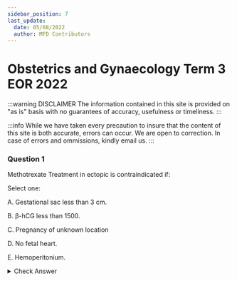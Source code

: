 ```yaml
---
sidebar_position: 7
last_update:
  date: 05/08/2022
  author: MFD Contributors
---
```


# Obstetrics and Gynaecology Term 3 EOR 2022

:::warning DISCLAIMER
The information contained in this site is provided on "as is" basis with no guarantees of accuracy, usefulness or timeliness.
:::

:::info
While we have taken every precaution to insure that the content of this site is both accurate, errors can occur. We are open to correction. In case of errors and ommissions, kindly email us.
:::

### Question 1

Methotrexate Treatment in ectopic is contraindicated if:

Select one:

A. Gestational sac less than 3 cm.

B. β-hCG less than 1500.

C. Pregnancy of unknown location

D. No fetal heart.

E. Hemoperitonium.

<details>
<summary>Check Answer</summary>

</detail>

### Question 2

Which of the following factors increases the risk likelihood of Multiple pregnancy

Select one:

A. With Bromocriptine used for infertility treatment.

B. If first pregnancy.

C. In white people more than black.

D. With advancing maternal age. 

E. After ovarian diathermy for polycystic ovary syndrome.

<details>
<summary>Check Answer</summary>

</detail>

### Question 3

Which of the following statements concerning prostaglandin (PG) activity in labor is FALSE?

Select one:

A. Concentrations of PGs in amniotic fluid are increased

B. PGs do not affect myometrial sensitivity to oxytocin

C. prostaglandins used for induction of labour can cause diarrhoea and chills

D. PGs increase in maternal plasma prior to the onset of labor

E. PGs can induce cervical ripening

<details>
<summary>Check Answer</summary>

</detail>

### Question 4

Misoprostol has been found to be effective in all of the following, EXCEPT:

Select one:

A. Reducing bleeding after suction curettage of molar pregnancy

B. The medical method of abortion

C. Prevention of postpartum haemorrhage

D. Heavy menstrual bleeding

E. Induction of labour

<details>
<summary>Check Answer</summary>

</detail>

### Question 5

All of the following mechanisms are involved in labor induction, EXCEPT:

Select one:

A. Mechanical dilatation of the cervix

B. Myometrial cell contractions due to an increase in intracellular calcium

C. Oxytocin release from the anterior pituitary

D. Prostaglandin synthesis by the decidua

E. G protein activation on myometrial cells via oxytocin receptors

<details>
<summary>Check Answer</summary>

</detail>

### Question 6 

A patient who is on LMWH suddenly develops haemorrhage. In her management the next step is measuring:

Select one:

A. Thrombin

B. PT

C. APTT

D. INR

E. Level of anti-factor Xa activity

<details>
<summary>Check Answer</summary>

</detail>

### Question 7

What is the final common pathway for pre-eclampsia?

Select one:

A. Vasodilatation

B. Maternal genetic abnormalities

C. Endothelial dysfunction and injury

D. Abnormal immune response

E. Abnormal placentation

<details>
<summary>Check Answer</summary>

</detail>

### Question 8

Endodermal sinus tumor secretes:

Select one:

A. Estrogen.

B. LDH

C. Alpha fetoprotein.

D. CA 125.

<details>
<summary>Check Answer</summary>

</detail>

### Question 9

Which of the following is NOT elevated in pre-eclampsia?

Select one:

A. Cytokines

B. Thromboxane

C. Liver enzymes

D. Free radicals

E. Nitric oxide

<details>
<summary>Check Answer</summary>

</detail>

### Question 10

A 26-year-old primigravida with juvenile myoclonic epilepsy comes to you at 4 months with concern regarding continuing sodium valproate treatment. Your advice is:

Select one:

A. Continue sodium valproate with regular monitoring of serum levels

B. Add lamotrigine to sodium valproate

C. Stop all anti epileptics right away.

D. switch on to carbamazepine

E. Taper sodium valproate and add lamotrigine

<details>
<summary>Check Answer</summary>

</detail>

### Question 11

What is the most common cause of hypothyroidism in pregnancy?

Select one:

A. Nutritional

B. Irradiation

C. Antibiotics

D. Anti TPO antibody

E. Anti-thyroid drugs (iatrogenic)

<details>
<summary>Check Answer</summary>

</detail>

### Question 12

Oxytocin in the Puerperium is associated with :

Select one:

A. Postpartum mastitis.

B. Involution of the uterus.

C. Initiation of lactation.

D. Sub-involution of the uterus.

E. Resumption of menses.

<details>
<summary>Check Answer</summary>

</detail>

### Question 13

During the first few years after menopause, follicle-stimulating hormone (FSH) levels are normally extremely high. A 56-year-old woman completed menopause 3 years ago. However, she is found to have low levels of FSH in her blood. Which of the following is the best explanation for this finding?

Select one:

A. Her adrenal glands continue to produce estrogen

B. Her ovaries continue to secrete estrogen

C. High FSH after menopause is due to the absence of feedback inhibition by estrogen and progesterone

D. She took birth control pills for 20 years before menopause

E. She has been receiving hormone replacement therapy with estrogen and progesterone since she completed menopause

<details>
<summary>Check Answer</summary>

</detail>

### Question 14

Which of the following statements is FALSE?

Select one:

A. gonococcal infection can lead to pelvic inflammatory disease (PID)

B. Morbidity associated with gonococcal infection is much greater in women than it is in men

C. Gonorrhea is more symptomatic in men than women

D. The two most common pathogens found in women with positive cultures and pelvic inflammatory disease are Neiserria gonorrhoeae and Trichomonas vaginalis

E. Approximately one in four heterosexual men with gonococcal urethritis will also be infected with Chlamydia trachomatis

<details>
<summary>Check Answer</summary>

</detail>

### Question 15

Which is the common chromosomal abnormality in azoospermic males?

Select one:

A. Kallman syndrome

B. Kartegener syndrome

C. Turner's syndrome

D. Down syndrome

E. Klinefelter syndrome

<details>
<summary>Check Answer</summary>

</detail>

### Question 16

Which of the following changes is NOT characteristic of the effects of testosterone?

Select one:

A. broadening of the pelvis

B. hair growth on face and body

C. voice deepens

D. sex organs grow and function

E. increase in muscle mass

<details>
<summary>Check Answer</summary>

</detail>

### Question 17

All of the following structures are attached to the perineal body EXCEPT?

Select one:

A. Superficial transverse perineal muscles

B. deep transverse perineal muscles

C. Internal anal sphincter

D. Ischiocavernosus muscle

E. External anal sphincter

<details>
<summary>Check Answer</summary>

</detail>

### Question 18

Maternal changes in the kidney during pregnancy include which of the following?

Select one:

A. Slower urine flow through the collecting system

B. Decrease in size

C. Decrease in creatinine clearance

D. No change

E. Decrease in glomerular filtration rate

<details>
<summary>Check Answer</summary>

</detail>

### Question 19

Below are a number of statements relating to concerns about fetal well-being – which one is false?

Select one:

A. Babies who are small for gestational age (SGA) are at increased risk of stillbirth

B. Intrauterine growth restriction (IUGR) can only be present if the fetus is small for dates.

C. Impaired fetal growth is a major cause of stillbirth.

D. Non reassuring fetal status refers to an acute situation, such as hypoxia, that may result in fetal damage or death if it is not reversed, or if the fetus is not delivered urgently.

E. By definition, 10% of babies are below the 10th centile and 3% below the third, for a particular gestation.

<details>
<summary>Check Answer</summary>

</detail>

### Question 20

For low risk gestational trophoblastic tumor, which drug should we use:

Select one:

A. Mesna

B. Methatoxrate.

C. Fluorouracil.

D. Etoposide.

E. Cisplatin
 <details>
<summary>Check Answer</summary>

</detail>
 
 ### Question 21

In late pregnancy which of the following contributes to the normal increase in cardiac output?

Select one:

A. Increased stroke volume, increased resting pulse and expanded blood volume

B. Increased resting pulse

C. Increase stroke volume and increased resting pulse

D. Increased stroke volume

E. Expanded blood volume, increased stroke volume and increased myocardial contractility

<details>
<summary>Check Answer</summary>

</detail>

### Question 22

Which of the following is a definition of delayed puberty?

Select one:

A. Absence of menses by age 11 in girls

B. Absence of secondary sexual characteristics by age 13 in girls

C. Absence of secondary sexual characteristics by age 11 in boys

D. Absence of menses by age 13 in girls

E. Absence of secondary sexual characteristics by age 16 in girls

<details>
<summary>Check Answer</summary>

</detail>

### Question 23

Regarding ovarian carcinoma, all are characteristics of malignancy in US EXCEPT:

Select one:

A. Large size.

B. Ascites.

C. Contain solid components.

D. Distorted capsule

E. Bilateral masses.

<details>
<summary>Check Answer</summary>

</detail>

### Question 24

The following statement are all TRUE about vomiting in pregnancy, EXCEPT:

Select one:

A. Is associated with urinary tract infection.

B. Is commonest in the third trimester.

C. Maybe cured by admission to hospital.

D. Is associated with multiple pregnancy.

E. Is associated with trophoblastic disease.

<details>
<summary>Check Answer</summary>

</detail>

### Question 25

The heart rate of a normal fetus at term:

Select one:

A. 160-180 bpm.

B. 100-120 bpm.

C. 80-100 bpm.

D. 120-160 bpm.

E. 120-180 bpm

<details>
<summary>Check Answer</summary>

</detail>

### Question 26

The following are true concerning methods of fetal surveillance, which one is false?

Select one:

A. Serial growth scans are recommended for all pregnancies.

B. Umbilical artery Doppler is indicated if the fetus is small for dates.

C. CTG and biophysical abnormalities represent a late stage in fetal compromise and delivery is usually indicated.

D. Cardiotocography (CTG) alone is of no use as an antenatal screening test.

E. Symphysis–fundal height measurement is recommended to identify small babies in low-risk pregnancy.

<details>
<summary>Check Answer</summary>

</detail>

### Question 27

Misoprostol has been found to be effective in all of the following, EXCEPT:

Select one:

A. Prevention of postpartum haemorrhage

B. Heavy menstrual bleeding

C. The medical method of abortion

D. Reducing bleeding after suction curettage of molar pregnancy

E. Induction of labour

<details>
<summary>Check Answer</summary>

</detail>

### Question 28

Which statement is incorrect with regards to abnormal uterine bleeding?

Select one:

A. in patients over 35 years endometrial biopsy should precede oetrogen
administration

B. cyclical progesterone is used if it is a chronic problem

C. oestrogen is used acutely to slow bleeding by contracting the uterine arteries

D. it is usually due to anovulatory cycles

E. it is very rare in the teenage years

<details>
<summary>Check Answer</summary>

</detail>

### Question 29

Regarding gestational diabetes mellitus (GDM)in pregnacy, which of these statements is correct:

Select one:

A. The best screening test is random blood sugar.

B. The diagnostic test is glucose tolerance test (GTT).

C. All patients should be delivered before term to avoid complications.

D. It is the most common cause of IUGR

E. All patients should be treated by insulin, as diet alone is not enough.

<details>
<summary>Check Answer</summary>

</detail>

### Question 30

Rank the following methods of contraception in order from lowest failure rate to highest.

Select one:

A. Tubal ligation = IUD, Depo-Provera, OCPs, spermicides, condoms

B. Tubal ligation = IUD, OCPs=Depo-Provera, condoms=spermicides

C. Tubal ligation = IUD, OCPs, Depo-Provera, condoms, spermicides

D. Tubal ligation = IUD, OCPs, Depo-Provera, spermicides, condoms

E. Tubal ligation = IUD, Depo-Provera, OCPs, condoms, spermicides

<details>
<summary>Check Answer</summary>

</detail>

### Question 31

The are true regarding prolonged pregnancy EXCEPT?

Select one:

A. Perinatal mortality and morbidity rise sharply after 42 weeks.

B. By 41–42 weeks, the risks of ongoing pregnancy generally outweigh the risks
of induction of labour.

C. Although stillbirth is increased post dates, neonatal illness, encephalopathy and meconium passage and a clinical diagnosis of fetal distress are less common

D. Routine dating scans decrease the incidence of induction for post dates

E. Prolonged pregnancy is more common if previous pregnancies have been prolonged.

<details>
<summary>Check Answer</summary>

</detail>

### Question 32

1. The time that spermatogonium takes to transform to spermatozoa:

Select one:

A. 72 days.

B. 82 days.

C. 52 days

D. 92 days

E. 62 days.

<details>
<summary>Check Answer</summary>

</detail>

### Question 33

What is the overall incidence of pre-eclampsia?

Select one:

A. 7–10%

B. 30%

C. 3–5%

D. 12–15%

E. 20%

<details>
<summary>Check Answer</summary>

</detail>

### Question 34

Antenatal Booking investigations include the following EXCEPT:

Select one:

A. HEPATITIS B

B. VDRL

C. HIV

D. TOXOPLASMA

E. TOTAL BLOOD COUNT

<details>
<summary>Check Answer</summary>

</detail>

### Question 35

A 38-year-old woman G4P4 is undergoing evaluation for fecal incontinence. She has no diagnosed medical problems. Which of the following is the most likely cause of this patient’s condition?

Select one:

A. Presenile dementia

B. Rectal prolapse

C. Obstetric trauma

D. . Diabetes

E. Excessive caffeine intake

<details>
<summary>Check Answer</summary>

</detail>

### Question 36

True regarding early deceleration:

Select one:

A. result from increased vagal tone secondary to head compression.

B. associated usually with brain asphyxia.

C. a decrease in fetal heart beat that peaks after peak of uterine contraction.

D. indication of C- section.

E. Associated with unengaged head of the fetus.

<details>
<summary>Check Answer</summary>

</detail>

### Question 37

Which of the following describes the correct progression of the endometrium through the menstrual cycle?

Select one:

A. Proliferative phase, secretory phase, ovulation, decidualization, menstruation

B. Secretory phase, menstruation, ovulation, proliferative phase, decidualization

C. Menstruation, secretory phase, decidualization, proliferative phase, ovulation

D. Secretory phase, ovulation, proliferative phase, decidualization, menstruation

E. Proliferative phase, ovulation, secretory phase, decidualization, menstruation

<details>
<summary>Check Answer</summary>

</detail>

### Question 38

78Which of the following is an absolute contraindication to the use of COCP?

Select one:

A. DM.

B. Varicose veins.

C. Seizure disorders.

D. Mild essential hypertension.

E. Recent history of deep venous thrombosis.

<details>
<summary>Check Answer</summary>

</detail>

### Question 39

Branches of the internal iliac (hypogastric) arteries supply blood to all of the following, EXCEPT?

Select one:

A. Vulva

B. Bladder

C. Ovaries

D. Cervix

E. Uterus

<details>
<summary>Check Answer</summary>

</detail>

### Question 40

The normal lining of the fallopian tube is

Select one:

A. Fibrous connective tissue

B. Cuboidal epithelium

C. Columnar epithelium with cilia

D. Squamous epithelium

E. Transitional epithelium

<details>
<summary>Check Answer</summary>

</detail>

### Question 41

An examination finding of a uterus larger than dates is attributable to all except:

Select one:

A. Fibroid.

B. Wrong dates

C. Polyhydramnios.

D. Transverse lie of the baby.

E. Multiple pregnancies

<details>
<summary>Check Answer</summary>

</detail>

### Question 42

The initial evaluation in an infertile couple should include:

Select one:

A. Laparoscopy.

B. D & C.

C. Semen analysis.

D. Ovarian biopsy.

E. Sperm penetration assay.

<details>
<summary>Check Answer</summary>

</detail>

### Question 43

Strongest support of uterus is

Select one:

A. Broad ligaments

B. Mackenrodt’s ligament

C. Round ligaments

D. Round ligament

E. Uterosacral ligament

<details>
<summary>Check Answer</summary>

</detail>

### Question 44

Which of the following is incorrect of syphilis stage and characteristics?

Select one:

A. Latent – asymptomatic stage of variable length between primary and
secondary stage syphilis

B. Primary – localized genital chancre lesion for 1–2 months

C. Tertiary – end-organ damage that will kill approximately 25% of untreated
patients

D. The secondary stage is a disseminated form with a widespread papular rash,
systemic symptoms and immune complex deposition

E. end-organ damage occurs in late disease, including the cardiovascular and
nervous systems.

<details>
<summary>Check Answer</summary>

</detail>

### Question 45

During pregnancy, the uterine smooth muscle is quiescent. During the 9th month of gestation the uterine muscle becomes progressively more excitable. What factors contribute to the increase in excitability?

Select one:

A. Progesterone synthesis by the placenta decreases

B. Prostaglandin E2 synthesis by the placenta decreases

C. Placental estrogen synthesis rises to high rates

D. Activity of the fetus falls to low levels

E. Uterine blood flow reaches its highest rate

<details>
<summary>Check Answer</summary>

</detail>

### Question 46

Which phase of the ovarian cycle is characterised by growth and development of follicles?

Select one:

A. ovulation

B. LH surge

C. luteal phase

D. follicular phase

E. menstruation

<details>
<summary>Check Answer</summary>

</detail>

### Question 47

Which of the following cardiac lesion is not associated with cyanosis?

Select one:

A. Ebstein anomaly

B. Coarctation of aorta

C. Heart failure

D. Mitral stenosis

E. Fallot tetralogy

<details>
<summary>Check Answer</summary>

</detail>

### Question 48

Features characteristically associated with imperforated hymen in a 16-year-old girl include :

Select one:

A. Acute retention of the urine.

B. Absence of secondary sexual characteristics.

C. Short stature.

D. Present with secondary amenorrhea.

E. Hirsutism.

<details>
<summary>Check Answer</summary>

</detail>

### Question 49

Molar pregnancy associated with all, EXCEPT:

Select one:

A. Cervical dysplasia.

B. Excessive uterine size.

C. Thyrotoxicosis.

D. Hyperemesis gravidarum.

E. Per vaginal passage of vesicles

<details>
<summary>Check Answer</summary>

</detail>

### Question 50

Regarding injectable progesterone contraception, all of the following is true, EXCEPT:

Select one:

A. Does not carry a risk of venous thrombosis.

B. May cause amenorrhea.

C. Medroxyparogesterone acetate is the most commonly used.

D. Should not be given to lactating mothers.

E. May cause irregular uterine bleeding.

<details>
<summary>Check Answer</summary>

</detail>

### Question 51

The human mammary gland is derived from which of the following?

Select one:

A. polyoderm

B. ectoderm

C. mesoderm

D. Endoderm

E. Multiderm

<details>
<summary>Check Answer</summary>

</detail>

### Question 52

Which of the following is contraindication for delivery using vacuum extraction?

Select one:

A. Maternal exhaustion in second stage

B. Fetal distress in second stage

C. Post-term pregnancy.

D. Second twins in vertex presentation.

E. Face presentation.

<details>
<summary>Check Answer</summary>

</detail>

### Question 53

1. Screening is most effective in preventing which of the following cancers:

Select one:

A. Endometrial.

B. Vulva.

C. Fallopian tube.

D. Ovary.

E. Cervix.

<details>
<summary>Check Answer</summary>

</detail>

### Question 54

All the following are possible causes of heavy menstrual bleeding, EXCEPT

Select one:

A. Uterine fibroid.

B. Pelvic inflammatory disease.

C. Endometrial hyperplasia.

D. Adenomyosis.

E. Combine oral contraceptive pills.

<details>
<summary>Check Answer</summary>

</detail>

### Question 55

Regarding cervical incompetence, which is false

Select one:

A. Can be diagnosed by U/S

B. Can be caused by cone biopsy of the cervix

C.

Is best treated with cervical suture at the end of the 1st trimester

D. Is a cause of preterm labour

E. Is a recognized cause of first trimester abortion

<details>
<summary>Check Answer</summary>

</detail>

### Question 56

In a woman complaining of milky whitish PV discharge with fishy odour, the most likely diagnosis is?

Select one:

A. Candidiasis

B. Bacterial vaginosis

C. Urinary tract infection

D. Trichomoniasis

E. Malignancy

<details>
<summary>Check Answer</summary>

</detail>

### Question 57

Which of the cases is considered primary amenorrhea:

Select one:

A. Premature ovarian failure

B. Poly cystic ovarian disease

C. Bicornate uterus.

D. Imperforated hymen.

E. Sheehan syndrome.

<details>
<summary>Check Answer</summary>

</detail>

### Question 58

Before the preovulatory surge in luteinizing hormone, granulosa cells of the follicle secrete which of the following?

Select one:

A. Estrogen

B. Progesterone

C. Testosterone

D. FSH

E. Inhibin

<details>
<summary>Check Answer</summary>

</detail>

### Question 59

The normal position of the uterus in the pelvic cavity is?

Select one:

A. Central and straight

B. Retroverted and anteflexed

C. Anteverted and anteflexed

D. Anteverted and retroflexed

E. Retroverted and retroflexed

<details>
<summary>Check Answer</summary>

</detail>

### Question 60

Which of the following statements is correct concerning PPH:

Select one:

A. Always ends with DIC.

B. Cervical tears are routinely managed by packing the vagina with sterile abdominal pack

C. The most common cause is retained placenta.

D. Maybe a consequence of an antepartum hemorrhage.

E. Genital tears are a rare cause

<details>
<summary>Check Answer</summary>

</detail>

### Question 61

A sure sign of pregnancy is:

Select one:

A. Hegar's sign.

B. Nausea and vomiting.

C. Amenorrhea.

D. Abdominal distension.

E. Auscultation of fetal heart. (kindly confirm)

<details>
<summary>Check Answer</summary>

</detail>

### Question 62

Which of the following factors predispose to genital prolapse:

Select one:

A. Multiparty.

B. Endometriosis.

C. Repeated LSCS

D. Pelvic inflammatory disease.

E. Repeated Candidiasis.

<details>
<summary>Check Answer</summary>

</detail>

### Question 63

The right testicular vein drains into which vascular structure?

Select one:

A. Pampiniform plexus

B. Right renal vein

C. Inferior venacava

D. Right renal vein

E. Superior venacava

<details>
<summary>Check Answer</summary>

</detail>

### Question 64

Untreated patients with cancer of the cervix usually die of?

Select one:

A. Multi organ failure.

B. Renal failure.

C. Cerebrovascular accident

D. Bowel obstruction.

E. Cachexia and starvation.

<details>
<summary>Check Answer</summary>

</detail>

### Question 65

Cystocele is formed by what part of the bladder

Select one:

A. None

B. Trigone

C. Posterior wall

D. Superior surface

E. Base

<details>
<summary>Check Answer</summary>

</detail>

### Question 66

A 57-year-old menopausal patient presents to your office for evaluation of postmenopausal bleeding. She is morbidly obese and has chronic hypertension and adult-onset diabetes. An endometrial sampling done in the office shows complex endometrial hyperplasia with atypia, and a pelvic ultrasound done at the hospital demonstrates multiple, large uterine fibroids. Which of the following is the best treatment option for this patient?

Select one:

A. Myomectomy

B. Total abdominal hysterectomy

C. Oral contraceptives

D. Oral progesterone

E. Uterine artery embolization

<details>
<summary>Check Answer</summary>

</detail>

### Question 67

The syndrome seen in pre-eclampsia called HELLP syndrome is characterized by all of the following EXCEPT:

Select one:

A. Increase fibrinogen level.

B. Low platelet count.

C. Hemolysis.

D. Elevation of Liver enzymes.

E. Prolongation of the Prothrombin time.

<details>
<summary>Check Answer</summary>

</detail>

### Question 68

A 9-year-old girl presents for evaluation of regular vaginal bleeding. History reveals thelarche at age 7 and adrenarche at age 8. Which of the following is the most common cause of this condition in girls?

Select one:

A. Gonadal tumors

B. Hypothyroidism

C. Idiopathic

D. Tumors of the central nervous system

E. McCune-Albright syndrome

<details>
<summary>Check Answer</summary>

</detail>

### Question 69

The most common reason for postdate pregnancy is:

Select one:

A. Advanced maternal age.

B. Fetal anencephaly.

C. Oligohydramnios.

D. Inaccurate gestational age.

E. IUGR.

<details>
<summary>Check Answer</summary>

</detail>

### Question 70

Disseminated intravascular coagulation has a recognized association with:

Select one:

A. Diabetic mother.

B. Multiple pregnancy.

C. IUFD.

D. Iron deficiency.

E. Prolonged bed rest.

<details>
<summary>Check Answer</summary>

</detail>

### Question 71

of the following, which one is the commonest benign tumor among the females

Select one:

A. Ovarian cysts

B. Cervical cancer

C. Fibroids

D. Dermoid cysts

E. Vaginal cysts

<details>
<summary>Check Answer</summary>

</detail>

### Question 72

True regarding early deceleration:

Select one:

A. result from increased vagal tone secondary to head compression.

B. indication of C- section.

C. Associated with unengaged head of the fetus.

D. a decrease in fetal heart beat that peaks after peak of uterine contraction.

E. associated usually with brain asphyxia.

<details>
<summary>Check Answer</summary>

</detail>

### Question 73

Regarding abortion, all the following are correct except?

Select one:

A.

In missed abortion, the best method of treatment is medical terminatio

B. In inevitable abortion, the cervix is closed

C. In incomplete abortion, the cervix is open

D. Ovulation can occur 2 weeks after abortion

E.

Asherman’s syndrome is a recognized cause of recurrent

abortio

<details>
<summary>Check Answer</summary>

</detail>

### Question 74

Poor prognosis of gestational trophoplastic neoplasms is associated with which of the following factors:

Select one:

A. short interval after pregnancy.

B. previous term pregnancy.

C. Serum beta hCG levels less than 100,000 units

D. Age less than 35 yeaars.

E. no previous chemotherapy.

<details>
<summary>Check Answer</summary>

</detail>

### Question 75

1. Breech presentation is common in all EXCEPT:

Select one:

A. Multiple pregnancies.

B. Preterm labour

C. Placenta previa.

D. Previous breech.

E. Primigravida.

<details>
<summary>Check Answer</summary>

</detail>

### Question 76

Preterm birth is defined as birth:

Select one:

A. weighing less than 1000 g.

B. Before 40 weeks gestation

C. Before 37 completed weeks gestation.

D. before the period of viability.

E. Weighing less than 2500g

<details>
<summary>Check Answer</summary>

</detail>

### Question 77

Which of the following is NOT a physiological function of the placenta during pregnancy?

Select one:

A. producing antibodies

B. producing hormones

C. removal of carbon dioxide

D. exchanging nutrients and waste

E. delivery of oxygen

<details>
<summary>Check Answer</summary>

</detail>

### Question 78

The following are indications for intrauterine insemination (IUI) EXCEPT?

Select one:

A. Spouse away with partner utilizing stored sperms

B. Asthenospermia

C. Hypospadias

D. Cervical stenosis

E. Recurrent abortions

<details>
<summary>Check Answer</summary>

</detail>

### Question 79

Which of the following is the most likely causes of a fever in a women on the second day postpartum:

Select one:

A. Cholecystitis.

B. Thrombophlebitis.

C. Endometritis.

D. Pneumonia.

E. Mastitis.

<details>
<summary>Check Answer</summary>

</detail>

### Question 80

The test used to diagnose ovulation on day 21 in a 28 days menstrual cycle is:

Select one:

A. Estrogen.

B. FSH.

C. Progesterone.

D. Prolactin

E. LH.

<details>
<summary>Check Answer</summary>

</detail>

### Question 81

Which of the following anesthetic technique will produce the greatest uterine relaxation?

Select one:

A. Spinal block.

B. Nitrous oxide.

C. Paracervical.

D. Halothane.

E. Epidural

<details>
<summary>Check Answer</summary>

</detail>

### Question 82

Which one of the following is not one of the four forces of fetal descent during labour?

Select one:

A. contraction of abdominal muscles

B. Direct fundal pressure on the breech

C. None of the above

D. Pressure of amniotic fluid

E. flexing of the fetal body

<details>
<summary>Check Answer</summary>

</detail>

### Question 83

The following statement is related to the therapy of iron deficiency anaemia
in pregnancy except:

Select one:

A. Blood transfusion may be useful in severe anaemia beyond 36 weeks

B. Parenteral iron therapy markedly increases the reticulocyte count within 7-14 days

C. Oral iron can be given only if anaemia is detected before 20 weeks of pregnancy

D. Parenteral therapy is ideal during 30-36 weeks

E. Women with iron deficiency anaemia should also be counselled to optimize

<details>
<summary>Check Answer</summary>

</detail>

### Question 84

Maternal circulating blood volume typically increases by what
percentage?

Select one:

A. 40%

B. 10%

C. 20%

D. 60%

E. 90%

<details>
<summary>Check Answer</summary>

</detail>

### Question 85

Which tocolytic acts as a competitive antagonist for calcium?

Select one:

A. Terbutaline

B. Progesterone

C. Magnesium sulfate

D. Indomethacin

<details>
<summary>Check Answer</summary>

</detail>

### Question 86

Which of the following tumor markers is used for the diagnosis of ovarian germ cell tumor?

Select one:

A. CA 125

B. CEA

C. CA 19-9

D. hCG

E. LDH

<details>
<summary>Check Answer</summary>

</detail>

### Question 87

Which sexual pathogen is most likely to become resistant to antibiotics through plasma-mediated mechanisms?

Select one:

A. Chlamydia trachomatis

B. Neiserria gonorrhoeae

C. Human immunodeficiency virus (HIV)

D. Treponema pallidum

E. Herpes simplex virus

<details>
<summary>Check Answer</summary>

</detail>

### Question 88

Constitutional determinants that affect growth and birth weight include which of the following?

Select one:

A. Smoking

B. Female fetal gender

C. Multiple pregnancy

D. Pre-eclampsia

E. Diabetes

<details>
<summary>Check Answer</summary>

</detail>

### Question 89

Production of oestrogen by the ovaries falls during the perimenopausal period in women because:

Select one:

A. the corpus luteum becomes a corpus albicans

B. bone remodelling increases

C. there is a surge of LH from the pituitary gland

D. the ovaries become increasingly less sensitive to gonadotrophins

E. the ovaries become less sensitive to gonadotrophins

<details>
<summary>Check Answer</summary>

</detail>

### Question 90

Risk factors for wound infection include all of the following EXCEPT?

Select one:

A. e, immunosuppression due to cancer, AIDS, steroids, chemotherapy and radiotherapy

B. poor perfusion due to systemic shock or local ischaemia

C. metabolic conditions such as diabetes and jaundice

D. Elimination of dead space

E. malnutrition (obesity and weight loss)

<details>
<summary>Check Answer</summary>

</detail>

### Question 91

Which is the first sign of puberty:

Select one:

A. Voice changes.

B. Menstruation

C. Pubic hair.

D. Budding of breasts.

E. Growth changes.

<details>
<summary>Check Answer</summary>

</detail>

### Question 92

Regarding Ectopic pregnancy, which one is true?

Select one:

A.

Salpingo-Oophorectomy is the recommended treatment

B.

Most cases present as acute ruptured ectopic

C.

negative CRP can rule out ectopic

pregnancy

D.

More common in the left than right fallopian rube

E.

More common in the outer third of the fallopian tube

<details>
<summary>Check Answer</summary>

</detail>

### Question 93

Men who take large doses of testosterone-like androgenic steroids for long periods are sterile in the reproductive sense of the word. What is the explanation for this finding?

Select one:

A. Overstimulation of sperm cell production results in the formation of defective sperm cells

B. Estrogen secretion by sertolli cells

C. High levels of androgens bind to testosterone receptors in the Sertoli cells, resulting in overstimulation of inhibin formation

D. High levels of androgen compounds produce hypertrophic dysfunction of the prostate gland

E. High levels of androgen compounds inhibit the secretion of gonadotropin-releasing hormone by the hypothalamus, resulting in the inhibition of luteinizing hormone and follicle-stimulating hormone release by the anterior pituitary

<details>
<summary>Check Answer</summary>

</detail>

### Question 94

A 20-year-old sexually active woman has had no vaginal bleeding for 6 months. She is obese, slightly hypertensive, has excess hair growth on her chin and galactorrhea. What diagnosis should you consider first?

Select one:

A. Hypothyroidism

B. Pregnancy

C. PCOS

D. Androgen-secreting tumor

E. Pituitary adenoma

<details>
<summary>Check Answer</summary>

</detail>

### Question 95

Which of the following is NOT a risk factor for preterm labor?

Select one:

A. Excessive amniotic fluid

B. Multiple gestation

C. Previous history of preterm labour

D. Decreased amniotic fluid

E. Tobacco use

<details>
<summary>Check Answer</summary>

</detail>

### Question 96

A 28-year-old woman presents to your office with symptoms of a urinary tract infection. This is her second infection in 2 months. You treated the last infection with Nitrafurantoin for 5 days. Her symptoms never really improved. Now she has worsening lower abdominal dis comfort, dysuria, and frequency. She has had no fever or flank pain. Physical examination shows only mild suprapubic tenderness. Which of the following is the best next step in the evaluation of this patient?

Select one:

A. Urine culture

B. Intravenous pyelogram

C. Wet smear

D. CT s can of the abdomen with contrast

E. Cystoscopy

<details>
<summary>Check Answer</summary>

</detail>

### Question 97

A 39-year-old man is noted to have azoospermia on semen analysis. On further questioning his history is significant for a vasectomy. The vas deferens is important for what important function of spermatogenesis?

Select one:

A. Sperm transit

B. Maintaining the blood–testis barrier

C. Resorption of sperms

D. Sperm storage

E. Testosterone production

<details>
<summary>Check Answer</summary>

</detail>

### Question 98

Fetal tachycardia could result from?

Select one:

A. Maternal hypothyroidism.

B. Labetalol ingestion.

C. Maternal febrile illness.

D. Maternal anger

E. Post maturity.

<details>
<summary>Check Answer</summary>

</detail>

### Question 99

In cases of androgen insensitivity syndrome, the following findings
are true EXCEPT:

Select one:

A. The chromosomal sex is 46 XX

B. Scant or no pubic or axillary hair.

C. Normal female external genitalia.

D. Breast are usually well developed.

E. No uterus.

<details>
<summary>Check Answer</summary>

</detail>

### Question 100

Locked twin occurs in which presentation:

Select one:

A. Cephalic – breech.

B. Cephalic – cephalic.

C. Compound-breech

D. Breech – cephalic.

E. Breech – breech.

<details>
<summary>Check Answer</summary>

</detail>
